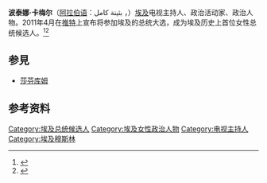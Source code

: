 {{copyedit|time=2013-07-02T19:48:50+00:00}}
{{expand|time=2013-07-02T19:48:50+00:00}}
{{Infobox person
| name        = 波泰娜·卡梅尔<br/>بثينة كامل 
| image       =Bothaina_Kamel.jpg
| birth_date  = {{Birth year and age|1962}} 
| birth_place = 埃及
| nationality = {{EGY}}
| known_for   = [[政治活动家|政治活动家]]
}}
'''波泰娜·卡梅尔'''（[[阿拉伯语|阿拉伯语]]：بثينة كامل <!-- 英文名：Bothaina Kamel -->，{{Bd|1962年|4月18日}}）[[埃及|埃及]]电视主持人、政治活动家、政治人物。2011年4月在[[推特|推特]]上宣布将参加埃及的总统大选，成为埃及历史上首位女性总统候选人。<ref>{{citenews |url=http://news.sina.com.cn/w/p/2011-09-16/090423165065.shtml |title=埃及前女主播有望成为首届女总统 |publisher=新浪新闻 |date=2011-09-16 |accessdate=2011-09-16 |archive-date=2019-08-16 |archive-url=https://web.archive.org/web/20190816083134/http://news.sina.com.cn/w/p/2011-09-16/090423165065.shtml |dead-url=no }}</ref><ref name="nyt">{{cite web|author=Hassan, Abdalla F.|url=http://www.nytimes.com/2011/06/16/world/middleeast/16iht-M16-EGYPT-KAMEL.html?hpw|title=Muslim Woman Seeks Egyptian Presidency|publisher=[[New_York_Times|New York Times]]|date=June 15, 2011|access-date=2011-09-16|archive-date=2020-07-06|archive-url=https://web.archive.org/web/20200706235628/https://www.nytimes.com/2011/06/16/world/middleeast/16iht-M16-EGYPT-KAMEL.html?hpw|dead-url=no}}</ref>

==参見==
*[[莎芬库姆|莎芬库姆]]

==参考资料==
{{Reflist|2}}

[[Category:埃及总统候选人|Category:埃及总统候选人]]
[[Category:埃及女性政治人物|Category:埃及女性政治人物]]
[[Category:电视主持人|Category:电视主持人]]
[[Category:埃及穆斯林|Category:埃及穆斯林]]